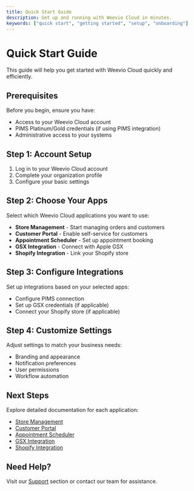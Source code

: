 ```yaml
---
title: Quick Start Guide
description: Get up and running with Weevio Cloud in minutes.
keywords: ["quick start", "getting started", "setup", "onboarding"]
---
```


# Quick Start Guide

This guide will help you get started with Weevio Cloud quickly and efficiently.

## Prerequisites

Before you begin, ensure you have:

- Access to your Weevio Cloud account
- PIMS Platinum/Gold credentials (if using PIMS integration)
- Administrative access to your systems

## Step 1: Account Setup

1. Log in to your Weevio Cloud account
2. Complete your organization profile
3. Configure your basic settings

## Step 2: Choose Your Apps

Select which Weevio Cloud applications you want to use:

- **Store Management** - Start managing orders and customers
- **Customer Portal** - Enable self-service for customers
- **Appointment Scheduler** - Set up appointment booking
- **GSX Integration** - Connect with Apple GSX
- **Shopify Integration** - Link your Shopify store

## Step 3: Configure Integrations

Set up integrations based on your selected apps:

- Configure PIMS connection
- Set up GSX credentials (if applicable)
- Connect your Shopify store (if applicable)

## Step 4: Customize Settings

Adjust settings to match your business needs:

- Branding and appearance
- Notification preferences
- User permissions
- Workflow automation

## Next Steps

Explore detailed documentation for each application:

- [Store Management](/docs/store)
- [Customer Portal](/docs/customer-portal)
- [Appointment Scheduler](/docs/appointment-scheduler)
- [GSX Integration](/docs/gsx)
- [Shopify Integration](/docs/shopify)

## Need Help?

Visit our [Support](/docs/support) section or contact our team for assistance.
